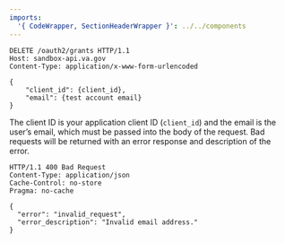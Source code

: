 ```yaml
---
imports:
  '{ CodeWrapper, SectionHeaderWrapper }': ../../components
---
```


<CodeWrapper>

```http
DELETE /oauth2/grants HTTP/1.1
Host: sandbox-api.va.gov
Content-Type: application/x-www-form-urlencoded

{
	"client_id": {client_id},
	"email": {test account email}
}
```

</CodeWrapper>

The client ID is your application client ID (`client_id`) and the email is the user’s email, which must be passed into the body of the request. Bad requests will be returned with an error response and description of the error.

<CodeWrapper>

```http
HTTP/1.1 400 Bad Request
Content-Type: application/json
Cache-Control: no-store
Pragma: no-cache

{
  "error": "invalid_request",
  "error_description": "Invalid email address."
}
```

</CodeWrapper>